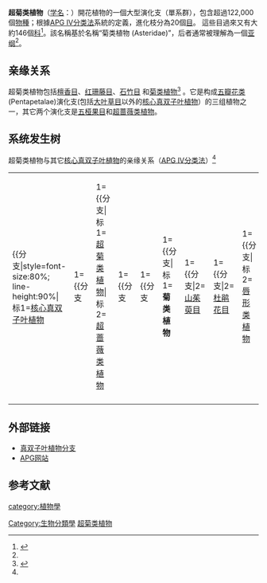 {{NoteTA
|1= zh-tw:真雙子葉植物分支; zh-hk:真雙子葉植物分支; zh-sg:真双子叶植物分支; zh-cn:双子叶植物纲;
|2= zh-tw:山芹菜;zh-cn:变豆菜;
|3= zh-tw:繖形;zh-cn:伞形;
}}
{{Automatic taxobox
| taxon = Superasterids
| image =Dianthus_chinensis_var_senperflorens2.jpg
| image_width = 250px
| image_caption =[[石竹目|石竹目]] （[[石竹花|石竹花]] ''D. chinensis''）
| image2 =Leucanthemum_vulgare_'Filigran'_Flower_2200px.jpg
| image2_width =250px
| image2_caption =[[菊类植物|菊类植物]] （[[法國菊|法國菊]] ''L. vulgare''）
| subdivision_ranks = [[演化支|演化支]]
| subdivision =
*[[檀香目|檀香目]] Santalales
*[[红珊藤目|红珊藤目]] Berberidopsidales
*[[石竹目|石竹目]] Caryophyllales
*[[菊类植物|菊类植物]] Asterids
**[[山茱萸目|山茱萸目]] Cornales
**[[杜鹃花目|杜鹃花目]] Ericales
**[[唇形类植物|唇形类植物]] Lamiids
**[[桔梗类植物|桔梗类植物]] Campanulids
}}

'''超菊类植物'''（[[学名|学名]]：{{lang|la|Superasterids}}）開花植物的一個大型演化支（單系群），包含超過122,000個[[物种|物種]]；根據[[APG_IV分类法|APG IV分类法]]系統的定義，進化枝分為20個[[目_(生物)|目]]。 這些目過來又有大約146個[[科_(生物)|科]]<ref name="APG4">{{Cite journal |last=Angiosperm Phylogeny Group |year=2016 |title=An update of the Angiosperm Phylogeny Group classification for the orders and families of flowering plants: APG IV |journal=Botanical Journal of the Linnean Society |volume=181 |issue=1 |pages=1–20 |url=http://onlinelibrary.wiley.com/doi/10.1111/boj.12385/abstract |doi=10.1111/boj.12385 |access-date=2020-10-05 |archive-date=2018-03-05 |archive-url=https://web.archive.org/web/20180305111633/http://onlinelibrary.wiley.com/doi/10.1111/boj.12385/abstract |dead-url=no }}</ref>。該名稱基於名稱“菊类植物 (Asteridae)”，后者通常被理解為一個[[亚纲|亚纲]]<ref name="APG4"></ref>。

==亲缘关系==

超菊类植物包括[[檀香目|檀香目]]、[[红珊藤目|红珊藤目]]、[[石竹目|石竹目]] 和[[菊类植物|菊类植物]]<ref name="apweb">{{citation | author = Peter F. Stevens | date = 2001 | url = http://www.mobot.org/MOBOT/Research/APweb/welcome.html | title = Angiosperm Phylogeny Website | accessdate = 2020-10-05 | archive-date = 2010-02-06 | archive-url = https://web.archive.org/web/20100206221914/http://www.mobot.org/mobot/research/apweb/welcome.html | dead-url = no }}</ref> 。它是构成[[五瓣花类|五瓣花类]](Pentapetalae)演化支(包括[[大叶草目|大叶草目]]以外的[[真双子叶植物#种系发生学|核心真双子叶植物]]）的三组植物之一，其它两个演化支是[[五桠果目|五桠果目]]和[[超蔷薇类植物|超蔷薇类植物]]{{r|apweb}}。

==系统发生树==

超菊类植物与其它[[核心真双子叶植物|核心真双子叶植物]]的亲缘关系（[[APG_IV分类法|APG IV分类法]]）<ref name="APG4"></ref>

{| 
|-
|{{分支|style=font-size:80%; line-height:90%|标1=[[核心真双子叶植物|核心真双子叶植物]]
|1={{分支
|1={{分支|标1=[[超菊类植物|超菊类植物]]|标2=[[超蔷薇类植物|超蔷薇类植物]]
|1={{分支
|1={{分支
|1={{分支|标1='''菊类植物'''
|1={{分支|2=[[山茱萸目|山茱萸目]]
|1={{分支|2=[[杜鹃花目|杜鹃花目]]
|1={{分支|标2=[[唇形类植物|唇形类植物]]
|2={{分支|2=[[茶茱萸目|茶茱萸目]]
|1={{分支|2=[[水螅花目|水螅花目]]
|1={{分支|2=[[丝缨花目|丝缨花目]]
|1={{分支|1=[[紫草目|紫草目]]|2=[[龙胆目|龙胆目]]|3=[[唇形目|唇形目]]|4=[[茄目|茄目]]|5=[[黄漆姑目|黄漆姑目]]}}}}}}}}
|标1=[[桔梗类植物|桔梗类植物]]
|1={{分支|2=[[冬青目|冬青目]]
|1={{分支|3=[[南鼠刺目|南鼠刺目]]|2=[[菊目|菊目]]
|1={{分支|2=[[绒球花目|绒球花目]]
|1={{分支|2=[[伞形目|伞形目]]
|1={{分支|[[川续断目|川续断目]]|[[盔被花目|盔被花目]]}}}}}}}}}}}}}}}}
|2=[[石竹目|石竹目]]}}
|2=[[檀香目|檀香目]]}}
|2=[[红珊藤目|红珊藤目]]}}
|2={{分支|[[蔷薇类植物|蔷薇类植物]]|[[虎耳草目|虎耳草目]]}}
|3=[[五桠果目|五桠果目]]}}
|2=[[大叶草目|大叶草目]]}}}}
|-style="font-size:90%;"
|}

== 外部链接 ==
{{commonscat|asterids}}
*[http://www.mobot.org/MOBOT/Research/APweb/orders/ranunculalesweb.htm#Eudicots 真双子叶植物分支] {{Wayback|url=http://www.mobot.org/MOBOT/Research/APweb/orders/ranunculalesweb.htm#Eudicots |date=20070609104428 }}
*[http://www.mobot.org/MOBOT/research/APweb APG网站] {{Wayback|url=http://www.mobot.org/MOBOT/research/APweb |date=20160323175342 }}

==参考文献==

{{Taxonbar}}
[[Category:生物分類學|Category:生物分類學]]
[[category:植物學|category:植物學]]
[[Category:超菊类植物|]]